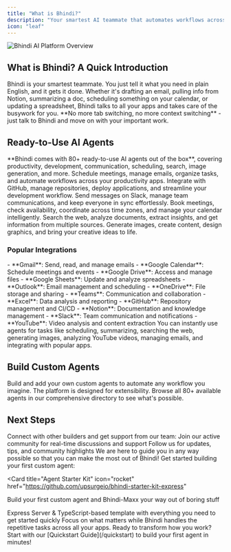 ```yaml
---
title: "What is Bhindi?"
description: "Your smartest AI teammate that automates workflows across all your apps"
icon: "leaf"
---
```


<Frame>
  <img src="/images/hero-agents.svg" alt="Bhindi AI Platform Overview" />
</Frame>

## What is Bhindi? A Quick Introduction

<Card title="Your Smartest AI Teammate" icon="robot">
  Bhindi is your smartest teammate. You just tell it what you need in plain
  English, and it gets it done. Whether it's drafting an email, pulling info
  from Notion, summarizing a doc, scheduling something on your calendar, or
  updating a spreadsheet, Bhindi talks to all your apps and takes care of the
  busywork for you.
</Card>

<Note>
  **No more tab switching, no more context switching** - just talk to Bhindi and
  move on with your important work.
</Note>

## Ready-to-Use AI Agents

<Info>
  **Bhindi comes with 80+ ready-to-use AI agents out of the box**, covering
  productivity, development, communication, scheduling, search, image
  generation, and more.
</Info>

<CardGroup cols={3}>
<Card title="Productivity" icon="briefcase">
Schedule meetings, manage emails, organize tasks, and automate workflows across your productivity apps.
</Card>

<Card title="Development" icon="code">
  Integrate with GitHub, manage repositories, deploy applications, and
  streamline your development workflow.
</Card>

<Card title="Communication" icon="message-dots">
  Send messages on Slack, manage team communications, and keep everyone in sync
  effortlessly.
</Card>

<Card title="Scheduling" icon="calendar">
  Book meetings, check availability, coordinate across time zones, and manage
  your calendar intelligently.
</Card>

<Card title="Search & Analysis" icon="magnifying-glass">
  Search the web, analyze documents, extract insights, and get information from
  multiple sources.
</Card>

<Card title="Creative Tools" icon="palette">
Generate images, create content, design graphics, and bring your creative ideas to life.
</Card>
</CardGroup>

### Popular Integrations

<Accordion title="Google Workspace">
  - **Gmail**: Send, read, and manage emails 
  - **Google Calendar**: Schedule meetings and events 
  - **Google Drive**: Access and manage files 
  - **Google Sheets**: Update and analyze spreadsheets
</Accordion>

<Accordion title="Microsoft 365">
  - **Outlook**: Email management and scheduling 
  - **OneDrive**: File storage and sharing 
  - **Teams**: Communication and collaboration 
  - **Excel**: Data analysis and reporting
</Accordion>

<Accordion title="Development Tools">
  - **GitHub**: Repository management and CI/CD 
  - **Notion**: Documentation and knowledge management 
  - **Slack**: Team communication and notifications 
  - **YouTube**: Video analysis and content extraction
</Accordion>

<Tip>
  You can instantly use agents for tasks like scheduling, summarizing, searching
  the web, generating images, analyzing YouTube videos, managing emails, and
  integrating with popular apps.
</Tip>

## Build Custom Agents

<CardGroup cols={2}>
<Card title="Extend Functionality" icon="puzzle-piece">
Build and add your own custom agents to automate any workflow you imagine. The platform is designed for extensibility.
</Card>

<Card title="Explore Directory" icon="grip" href="https://directory.bhindi.io/">
Browse all 80+ available agents in our comprehensive directory to see what's possible.
</Card>
</CardGroup>

## Next Steps

<Steps>
<Step title="Join the Community">
Connect with other builders and get support from our team:

<CardGroup cols={2}>
<Card title="Discord" icon="discord" href="https://discord.gg/hSfTG33ymy">
Join our active community for real-time discussions and support
</Card>

<Card title="Twitter/X" icon="x-twitter" href="https://x.com/bhindiai">
Follow us for updates, tips, and community highlights
</Card>
</CardGroup>

<Note>
We are here to guide you in any way possible so that you can make the most out of Bhindi!
</Note>
</Step>

<Step title="Clone the Starter Kit">
Get started building your first custom agent:

<Card
  title="Agent Starter Kit"
  icon="rocket"
  href="https://github.com/upsurgeio/bhindi-starter-kit-express"
>
  Build your first custom agent and Bhindi-Maxx your way out of boring stuff
</Card>

<Check>
Express Server & TypeScript-based template with everything you need to get started quickly
</Check>
</Step>

<Step title="Relax & Automate">
<Card title="Chill! Bhindi got you back" icon="heart">
Focus on what matters while Bhindi handles the repetitive tasks across all your apps.
</Card>
</Step>
</Steps>

<Warning>
  Ready to transform how you work? Start with our [Quickstart
  Guide](/quickstart) to build your first agent in minutes!
</Warning>
